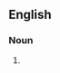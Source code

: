 {{also|proof-readers|proof readers}}

==English==

===Noun===
{{head|en|noun form}}

# {{plural of|en|proofreader}}